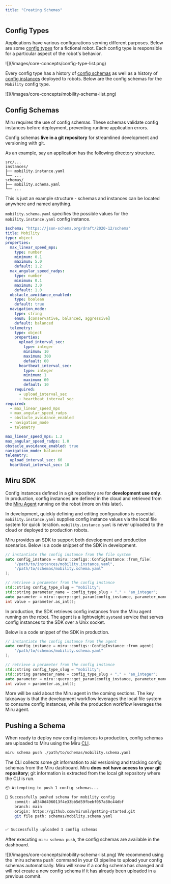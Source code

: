 ```yaml
---
title: "Creating Schemas"
---
```


## Config Types

Applications have various configurations serving different purposes. Below are some [config types](/docs/home/basics/vocabulary#config-type) for a fictional robot. Each config type is responsible for a particular aspect of the robot's behavior.

<Frame>
  ![](/images/core-concepts/config-type-list.png)
</Frame>

Every config type has a history of [config schemas](/docs/home/basics/vocabulary#config-schema) as well as a history of [config instances](/docs/home/basics/vocabulary#config-instance) deployed to robots. Below are the config schemas for the `Mobility` config type.

<Frame>
  ![](/images/core-concepts/mobility-schema-list.png)
</Frame>

## Config Schemas

Miru requires the use of config schemas. These schemas validate config instances before
deployment, preventing runtime application errors.

Config schemas **live in a git repository** for streamlined development and versioning with git.

As an example, say an application has the following directory structure.

```
src/...
instances/
├── mobility.instance.yaml
└── ...
schemas/
├── mobility.schema.yaml
└── ...
```

<Note>
  This is just an example structure - schemas and instances can be located anywhere and named anything.
</Note>

`mobility.schema.yaml` specifies the possible values for the `mobility.instance.yaml` config
instance.

<CodeGroup>

```yaml mobility.schema.yaml [expandable]
$schema: "https://json-schema.org/draft/2020-12/schema"
title: Mobility
type: object
properties:
  max_linear_speed_mps:
    type: number
    minimum: 0.1
    maximum: 5.0
    default: 1.2
  max_angular_speed_radps:
    type: number
    minimum: 0.1
    maximum: 3.0
    default: 1.0
  obstacle_avoidance_enabled:
    type: boolean
    default: true
  navigation_mode:
    type: string
    enum: [conservative, balanced, aggressive]
    default: balanced
  telemetry:
    type: object
    properties:
      upload_interval_sec:
        type: integer
        minimum: 10
        maximum: 300
        default: 60
      heartbeat_interval_sec:
        type: integer
        minimum: 1
        maximum: 60
        default: 10
    required:
      - upload_interval_sec
      - heartbeat_interval_sec
required:
  - max_linear_speed_mps
  - max_angular_speed_radps
  - obstacle_avoidance_enabled
  - navigation_mode
  - telemetry
```


```yaml mobility.instance.yaml [expandable]
max_linear_speed_mps: 1.2
max_angular_speed_radps: 1.0
obstacle_avoidance_enabled: true
navigation_mode: balanced
telemetry:
  upload_interval_sec: 60
  heartbeat_interval_sec: 10
```

</CodeGroup>

## Miru SDK

Config instances defined in a git repository are for **development use only**.
In production, config instances are defined in the cloud and retrieved from the
[Miru Agent](/docs/home/agent-sdk) running on the robot (more on this later).

In development, quickly defining and editing configurations is essential. `mobility.instance.yaml` supplies config instance values via the local file system for quick iteration. `mobility.instance.yaml` is never uploaded to the cloud or deployed to production robots.

Miru provides an SDK to support both development and production scenarios. Below is a code snippet of the SDK in development.

<CodeGroup>

```cpp C++
// instantiate the config instance from the file system
auto config_instance = miru::configs::ConfigInstance::from_file(
    "/path/to/instances/mobility.instance.yaml",
    "/path/to/schemas/mobility.schema.yaml"
);

// retrieve a parameter from the config instance
std::string config_type_slug = "mobility";
std::string parameter_name = config_type_slug + "." + "an_integer";
auto parameter = miru::query::get_param(config_instance, parameter_name);
int value = parameter.as_int();
```

</CodeGroup>

In production, the SDK retrieves config instances from the Miru agent running on the
robot. The agent is a lightweight `systemd` service that serves config instances to the SDK over a Unix socket.

Below is a code snippet of the SDK in production.

<CodeGroup>

```cpp C++
// instantiate the config instance from the agent
auto config_instance = miru::configs::ConfigInstance::from_agent(
    "/path/to/schemas/mobility.schema.yaml"
);

// retrieve a parameter from the config instance
std::string config_type_slug = "mobility";
std::string parameter_name = config_type_slug + "." + "an_integer";
auto parameter = miru::query::get_param(config_instance, parameter_name);
int value = parameter.as_int();
```

</CodeGroup>

More will be said about the Miru agent in the coming sections. The key takeaway is that the development workflow leverages the local file system to consume config instances, while the production workflow leverages the Miru agent.

## Pushing a Schema

When ready to deploy new config instances to production, config schemas are uploaded to Miru using the Miru [CLI](/docs/cli-reference).

```bash
miru schema push ./path/to/schemas/mobility.schema.yaml
```

The CLI collects some git information to aid versioning and tracking config schemas from the Miru dashboard. Miru **does not have access to your git repository**; git information is extracted from the local git repository where the CLI is run.

```bash
📦 Attempting to push 1 config schemas...

🏁 Successfully pushed schema for mobility config
    commit: a8340d496013f4e33bb5d59fbebf057a80c44dbf
    branch: main
    origin: https://github.com/miruml/getting-started.git
    git file path: schemas/mobility.schema.yaml


✅ Successfully uploaded 1 config schemas
```

After executing `miru schema push`, the config schemas are available in the dashboard.

<Frame>
  ![](/images/core-concepts/mobility-schema-list.png)
</Frame>

<Note>
  We recommend using the `miru schema push` command in your CI pipeline to upload your
  config schemas automatically. Miru will know if a config schema has changed and will
  not create a new config schema if it has already been uploaded in a previous commit.
</Note>
